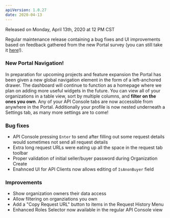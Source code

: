 ```yaml
---
apiVersion: 1.0.27
date: 2020-04-13
---
```


Released on Monday, April 13th, 2020 at 12 PM CST

Regular maintenance release containing a bug fixes and UI improvements based on feedback gathered from the new Portal survey (you can still take it [here](https://forms.gle/K3sMq9PCd6Ze32366)!).

### New Portal Navigation!
In preparation for upcoming projects and feature expansion the Portal has been given a new global navigation element in the form of a left-anchored drawer. The dashboard will continue to function as a homepage where we plan on adding more useful widgets in the future. You can view all of your organizations in a table view, sort by multiple columns, and **filter on the ones you own**. Any of your API Console tabs are now accessible from anywhere in the Portal. Additionally your profile is now nested underneath a Settings tab, as many more settings are to come!

### Bug fixes
- API Console pressing `Enter` to send after filling out some request details would sometimes not send all request details
- Extra long request URLs were eating up all the space in the request tab toolbar
- Proper validation of initial seller/buyer password during Organization Create
- Enahnced UI for API Clients now allows editing of `IsAnonBuyer` field

### Improvements
- Show organization owners their data access
- Allow filtering on organziations you own
- Add a "Copy Request URL" button to items in the Request History Menu
- Enhanced Roles Selector now available in the regular API Console view

